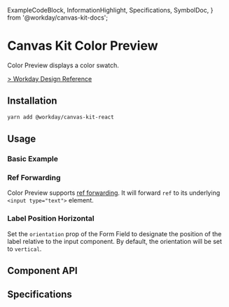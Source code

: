  ExampleCodeBlock,
  InformationHighlight,
  Specifications,
  SymbolDoc,
} from '@workday/canvas-kit-docs';


# Canvas Kit Color Preview

Color Preview displays a color swatch.

[> Workday Design Reference](https://design.workday.com/components/inputs/color-input)

## Installation

```sh
yarn add @workday/canvas-kit-react
```

## Usage

### Basic Example

<ExampleCodeBlock code={Basic} />

### Ref Forwarding

Color Preview supports [ref forwarding](https://reactjs.org/docs/forwarding-refs.html). It will
forward `ref` to its underlying `<input type="text">` element.

<ExampleCodeBlock code={RefForwarding} />

### Label Position Horizontal

Set the `orientation` prop of the Form Field to designate the position of the label relative to the
input component. By default, the orientation will be set to `vertical`.

<ExampleCodeBlock code={LabelPosition} />

## Component API

<SymbolDoc name="ColorPreview" fileName="/react/" />

## Specifications

<Specifications file="ColorPicker.spec.ts" name="ColorPreview" />
